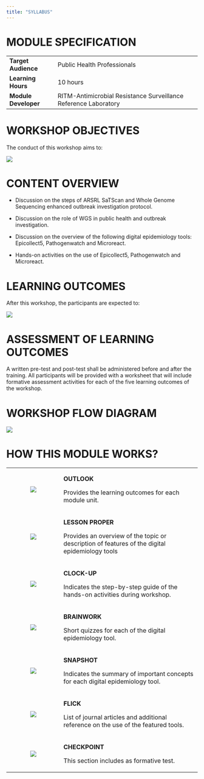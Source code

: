 ```yaml
---
title: "SYLLABUS"
---
```


# **MODULE SPECIFICATION**

|                      |                                                                 |
|----------------------|-----------------------------------------------------------------|
| **Target Audience**  | Public Health Professionals                                     |
| **Learning Hours**   | 10 hours                                                        |
| **Module Developer** | RITM-Antimicrobial Resistance Surveillance Reference Laboratory |

# **WORKSHOP OBJECTIVES**

The conduct of this workshop aims to:

![](images/clipboard-948969627.png)

# **CONTENT OVERVIEW**

-   Discussion on the steps of ARSRL SaTScan and Whole Genome Sequencing enhanced outbreak investigation protocol.

-   Discussion on the role of WGS in public health and outbreak investigation.

-   Discussion on the overview of the following digital epidemiology tools: Epicollect5, Pathogenwatch and Microreact.

-   Hands-on activities on the use of Epicollect5, Pathogenwatch and Microreact.

# **LEARNING OUTCOMES**

After this workshop, the participants are expected to:

![](images/clipboard-3384340523.png)

# **ASSESSMENT OF LEARNING OUTCOMES**

A written pre-test and post-test shall be administered before and after the training. All participants will be provided with a worksheet that will include formative assessment activities for each of the five learning outcomes of the workshop.

# WORKSHOP FLOW DIAGRAM

![](images/clipboard-3389325393.png)

# **HOW THIS MODULE WORKS?**

+:------------------------------------:+:-----------------------------------------------------------------------------------------------+
| ![](images/clipboard-605683760.png)  | **OUTLOOK**                                                                                    |
|                                      |                                                                                                |
|                                      | Provides the learning outcomes for each module unit.                                           |
+--------------------------------------+------------------------------------------------------------------------------------------------+
| ![](images/clipboard-1765740806.png) | **LESSON PROPER**                                                                              |
|                                      |                                                                                                |
|                                      | Provides an overview of the topic or description of features of the digital epidemiology tools |
+--------------------------------------+------------------------------------------------------------------------------------------------+
| ![](images/clipboard-3256539318.png) | **CLOCK-UP**                                                                                   |
|                                      |                                                                                                |
|                                      | Indicates the step-by-step guide of the hands-on activities during workshop.                   |
+--------------------------------------+------------------------------------------------------------------------------------------------+
| ![](images/clipboard-2568369782.png) | **BRAINWORK**                                                                                  |
|                                      |                                                                                                |
|                                      | Short quizzes for each of the digital epidemiology tool.                                       |
+--------------------------------------+------------------------------------------------------------------------------------------------+
| ![](images/clipboard-1446194848.png) | **SNAPSHOT**                                                                                   |
|                                      |                                                                                                |
|                                      | Indicates the summary of important concepts for each digital epidemiology tool.                |
+--------------------------------------+------------------------------------------------------------------------------------------------+
| ![](images/clipboard-3395272049.png) | **FLICK**                                                                                      |
|                                      |                                                                                                |
|                                      | List of journal articles and additional reference on the use of the featured tools.            |
+--------------------------------------+------------------------------------------------------------------------------------------------+
| ![](images/clipboard-3825032809.png) | **CHECKPOINT**                                                                                 |
|                                      |                                                                                                |
|                                      | This section includes as formative test.                                                       |
+--------------------------------------+------------------------------------------------------------------------------------------------+
